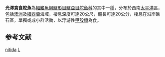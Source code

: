{{Speciesbox 
| taxon = Labracoglossa nitida
| image = Labracoglossa nitida (Blue Knifefish).gif
| status = NE
| status_system = IUCN3.1
| authority = [[McCulloch|McCulloch]] & [[Waite|Waite]], 1916
| synonyms = *''Labracoglossus nitida''<br /><small>McCulloch & Waite, 1916</small>
}}
'''光澤貪食舵魚'''為[[輻鰭魚綱|輻鰭魚綱]][[鱸形目|鱸形目]][[鱸亞目|鱸亞目]][[舵魚科|舵魚科]]的其中一[[種|種]]，分布於西南[[太平洋|太平洋]]區，包括[[澳洲|澳洲]]及[[紐西蘭|紐西蘭]]海域，棲息深度可達20公尺，體長可達20公分，棲息在沿岸礁石區，單獨或成小群活動，以浮游性[[甲殼類|甲殼類]]為食。

== 参考文献 ==
{{reflist}}
{{Taxonbar}}

[[Category:貪食舵魚屬|nitida]]
[[Category:1916年描述的魚類|L]]